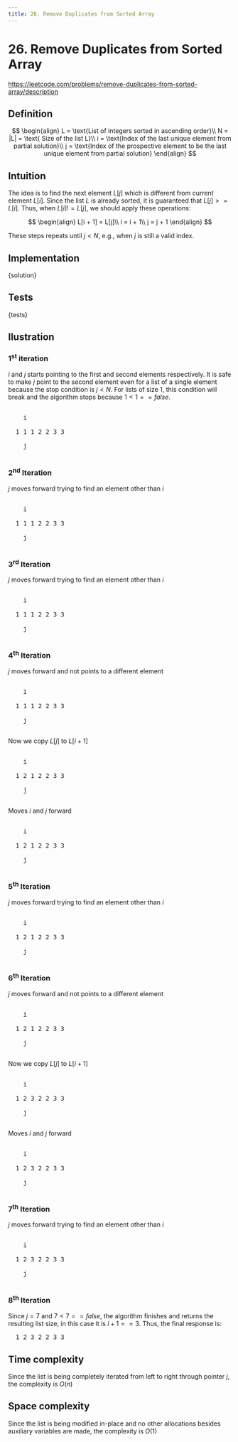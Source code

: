 ```yaml
---
title: 26. Remove Duplicates from Sorted Array
---
```



# 26. Remove Duplicates from Sorted Array

https://leetcode.com/problems/remove-duplicates-from-sorted-array/description

## Definition

$$
\begin{align}
L = \text{List of integers sorted in ascending order}\\
N = |L| = \text{ Size of the list L}\\
i = \text{Index of the last unique element from partial solution}\\
j = \text{Index of the prospective element to be the last unique element from partial solution}
\end{align}
$$

## Intuition

The idea is to find the next element $L[j]$ which is different from current element $L[i]$. Since the list $L$ is already sorted, it is guaranteed that $L[j] >= L[i]$. Thus, when $L[i] != L[j]$, we should apply these operations:

$$
\begin{align}
L[i + 1] = L[j]\\
i = i + 1\\
j = j + 1
\end{align}
$$

These steps repeats until $j < N$, e.g., when $j$ is still a valid index.

## Implementation

<CodeBlock showLineNumbers language="python">
  {solution}
</CodeBlock>

## Tests

<CodeBlock showLineNumbers language="python">
  {tests}
</CodeBlock>

## Ilustration

### 1<sup>st</sup> iteration

$i$ and $j$ starts pointing to the first and second elements respectively.
It is safe to make $j$ point to the second element even for a list of a single element because the stop condition is $j < N$. For lists of size 1, this condition will break and the algorithm stops because $1 < 1 == false$.

<pre class="sample">
  <span class="i" style={{ "padding-left": "0ch" }}>
    i
  </span>
  1 1 1 2 2 3 3
  <span class="j" style={{ "padding-left": "2ch" }}>
    j
  </span>
</pre>

### 2<sup>nd</sup> Iteration

$j$ moves forward trying to find an element other than $i$

<pre class="sample">
  <span class="i" style={{ "padding-left": "0ch" }}>
    i
  </span>
  1 1 1 2 2 3 3
  <span class="j" style={{ "padding-left": "2ch" }}>
    j
  </span>
</pre>

### 3<sup>rd</sup> Iteration

$j$ moves forward trying to find an element other than $i$

<pre class="sample">
  <span class="i" style={{ "padding-left": "0ch" }}>
    i
  </span>
  1 1 1 2 2 3 3
  <span class="j" style={{ "padding-left": "4ch" }}>
    j
  </span>
</pre>

### 4<sup>th</sup> Iteration

$j$ moves forward and not points to a different element

<pre class="sample">
  <span class="i" style={{ "padding-left": "0ch" }}>
    i
  </span>
  1 1 1 2 2 3 3
  <span class="j" style={{ "padding-left": "6ch" }}>
    j
  </span>
</pre>

Now we copy $L[j]$ to $L[i + 1]$

<pre class="sample">
  <span class="i" style={{ "padding-left": "0ch" }}>
    i
  </span>
  1 <span class="k">2</span> 1 2 2 3 3
  <span class="j" style={{ "padding-left": "6ch" }}>
    j
  </span>
</pre>

Moves $i$ and $j$ forward

<pre class="sample">
  <span class="i" style={{ "padding-left": "2ch" }}>
    i
  </span>
  1 <span class="k">2</span> 1 2 2 3 3
  <span class="j" style={{ "padding-left": "8ch" }}>
    j
  </span>
</pre>

### 5<sup>th</sup> Iteration

$j$ moves forward trying to find an element other than $i$

<pre class="sample">
  <span class="i" style={{ "padding-left": "2ch" }}>
    i
  </span>
  1 2 1 2 2 3 3
  <span class="j" style={{ "padding-left": "10ch" }}>
    j
  </span>
</pre>

### 6<sup>th</sup> Iteration

$j$ moves forward and not points to a different element

<pre class="sample">
  <span class="i" style={{ "padding-left": "2ch" }}>
    i
  </span>
  1 2 1 2 2 3 3
  <span class="j" style={{ "padding-left": "10ch" }}>
    j
  </span>
</pre>

Now we copy $L[j]$ to $L[i + 1]$

<pre class="sample">
  <span class="i" style={{ "padding-left": "2ch" }}>
    i
  </span>
  1 2 <span class="k">3</span> 2 2 3 3
  <span class="j" style={{ "padding-left": "10ch" }}>
    j
  </span>
</pre>

Moves $i$ and $j$ forward

<pre class="sample">
  <span class="i" style={{ "padding-left": "4ch" }}>
    i
  </span>
  1 2 <span class="k">3</span> 2 2 3 3
  <span class="j" style={{ "padding-left": "12ch" }}>
    j
  </span>
</pre>

### 7<sup>th</sup> Iteration

$j$ moves forward trying to find an element other than $i$

<pre class="sample">
  <span class="i" style={{ "padding-left": "4ch" }}>
    i
  </span>
  1 2 <span class="k">3</span> 2 2 3 3
  <span class="j" style={{ "padding-left": "14ch" }}>
    j
  </span>
</pre>

### 8<sup>th</sup> Iteration

Since $j = 7$ and $7 < 7 == false$, the algorithm finishes and returns the resulting list size, in this case it is $i + 1 == 3$. Thus, the final response is:

<pre class="sample">
  1 2 3 <span class="strike">2 2 3 3</span>
</pre>

## Time complexity

Since the list is being completely iterated from left to right through pointer $j$, the complexity is $O(n)$

## Space complexity

Since the list is being modified in-place and no other allocations besides auxiliary variables are made, the complexity is $O(1)$
